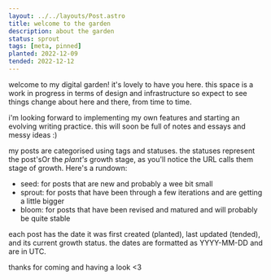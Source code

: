 ```yaml
---
layout: ../../layouts/Post.astro
title: welcome to the garden
description: about the garden
status: sprout
tags: [meta, pinned]
planted: 2022-12-09
tended: 2022-12-12
---
```


welcome to my digital garden! it's lovely to have you here. this space is
a work in progress in terms of design and infrastructure so expect to see things
change about here and there, from time to time.

i'm looking forward to implementing my own features and starting an evolving
writing practice. this will soon be full of notes and essays and messy ideas :)

my posts are categorised using tags and statuses. the statuses represent the 
post's<Footnote>Or the *plant's* growth stage, as you'll notice the
URL calls them</Footnote> stage of growth. Here's a rundown:
* seed: for posts that are new and probably a wee bit small
* sprout: for posts that have been through a few iterations and
  are getting a little bigger
* bloom: for posts that have been revised and matured and will
  probably be quite stable

each post has the date it was first created (planted), last updated (tended),
and its current growth status. the dates are formatted as YYYY-MM-DD and are in
UTC.

thanks for coming and having a look \<3
